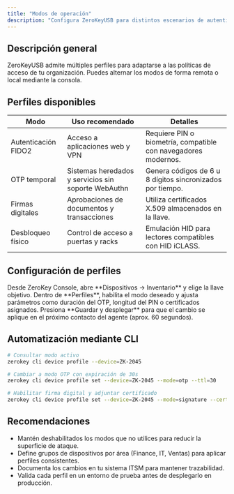 ```yaml
---
title: "Modos de operación"
description: "Configura ZeroKeyUSB para distintos escenarios de autenticación"
---
```


## Descripción general

ZeroKeyUSB admite múltiples perfiles para adaptarse a las políticas de acceso de tu organización. Puedes alternar los modos de forma remota o local mediante la consola.

## Perfiles disponibles

| Modo | Uso recomendado | Detalles |
| --- | --- | --- |
| Autenticación FIDO2 | Acceso a aplicaciones web y VPN | Requiere PIN o biometría, compatible con navegadores modernos. |
| OTP temporal | Sistemas heredados y servicios sin soporte WebAuthn | Genera códigos de 6 u 8 dígitos sincronizados por tiempo. |
| Firmas digitales | Aprobaciones de documentos y transacciones | Utiliza certificados X.509 almacenados en la llave. |
| Desbloqueo físico | Control de acceso a puertas y racks | Emulación HID para lectores compatibles con HID iCLASS. |

## Configuración de perfiles

<Steps>
  <Step title="Selecciona el dispositivo">
    Desde ZeroKey Console, abre **Dispositivos → Inventario** y elige la llave objetivo.
  </Step>
  <Step title="Activa el modo">
    Dentro de **Perfiles**, habilita el modo deseado y ajusta parámetros como duración del OTP, longitud del PIN o certificados asignados.
  </Step>
  <Step title="Sincroniza políticas">
    Presiona **Guardar y desplegar** para que el cambio se aplique en el próximo contacto del agente (aprox. 60 segundos).
  </Step>
</Steps>

## Automatización mediante CLI

```bash
# Consultar modo activo
zerokey cli device profile --device=ZK-2045

# Cambiar a modo OTP con expiración de 30s
zerokey cli device profile set --device=ZK-2045 --mode=otp --ttl=30

# Habilitar firma digital y adjuntar certificado
zerokey cli device profile set --device=ZK-2045 --mode=signature --cert=/seguro/certificado.pfx
```

## Recomendaciones

- Mantén deshabilitados los modos que no utilices para reducir la superficie de ataque.
- Define grupos de dispositivos por área (Finance, IT, Ventas) para aplicar perfiles consistentes.
- Documenta los cambios en tu sistema ITSM para mantener trazabilidad.
- Valida cada perfil en un entorno de prueba antes de desplegarlo en producción.

